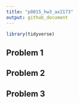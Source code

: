 ```yaml
---
title: "p8015_hw3_ax2173"
output: github_document
---
```


```r
library(tidyverse)
```

## Problem 1


## Problem 2


## Problem 3

